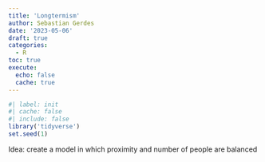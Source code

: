```yaml
---
title: 'Longtermism'
author: Sebastian Gerdes
date: '2023-05-06'
draft: true
categories:
  - R
toc: true
execute: 
  echo: false
  cache: true
---
```


```r
#| label: init
#| cache: false
#| include: false
library('tidyverse')
set.seed(1)
```

Idea: create a model in which proximity and number of people are balanced
